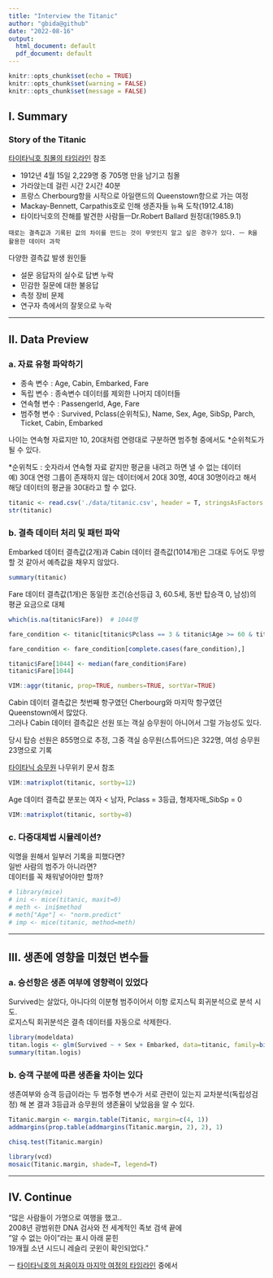 ```yaml
---
title: "Interview the Titanic"
author: "gbida@github"
date: "2022-08-16"
output:
  html_document: default
  pdf_document: default
---
```


```r
knitr::opts_chunk$set(echo = TRUE)
knitr::opts_chunk$set(warning = FALSE)
knitr::opts_chunk$set(message = FALSE)
```


## Ⅰ. Summary

### Story of the Titanic

[타이타닉호 침몰의 타임라인](https://www.greelane.com/ko/인문학/역사와-문화/titanic-timeline-1779210) 참조  

- 1912년 4월 15일 2,229명 중 705명 만을 남기고 침몰
- 가라앉는데 걸린 시간 2시간 40분
- 프랑스 Cherbourg항을 시작으로 아일랜드의 Queenstown항으로 가는 여정
- Mackay-Bennett, Carpathis호로 인해 생존자들 뉴욕 도착(1912.4.18)
- 타이타닉호의 잔해를 발견한 사람들ㅡDr.Robert Ballard 원정대(1985.9.1)


`때로는 결측값과 기록된 값의 차이를 만드는 것이 무엇인지 알고 싶은 경우가 있다. ㅡ R을 활용한 데이터 과학`


다양한 결측값 발생 원인들

- 설문 응답자의 실수로 답변 누락
- 민감한 질문에 대한 불응답
- 측정 장비 문제
- 연구자 측에서의 잘못으로 누락

---

## Ⅱ. Data Preview

### a. 자료 유형 파악하기

- 종속 변수 : Age, Cabin, Embarked, Fare
- 독립 변수 : 종속변수 데이터를 제외한 나머지 데이터들
- 연속형 변수 : PassengerId, Age, Fare
- 범주형 변수 : Survived, Pclass(순위척도), Name, Sex, Age, SibSp, Parch, Ticket, Cabin, Embarked


나이는 연속형 자료지만 10, 20대처럼 연령대로 구분하면 범주형 중에서도 *순위척도가 될 수 있다.


*순위척도 : 숫자라서 연속형 자료 같지만 평균을 내려고 하면 낼 수 없는 데이터  
예) 30대 연령 그룹이 존재하지 않는 데이터에서 20대 30명, 40대 30명이라고 해서 해당 데이터의 평균을 30대라고 할 수 없다. 

```r
titanic <- read.csv('./data/titanic.csv', header = T, stringsAsFactors = T)
str(titanic)
```


### b. 결측 데이터 처리 및 패턴 파악

Embarked 데이터 결측값(2개)과 Cabin 데이터 결측값(1014개)은 그대로 두어도 무방할 것 같아서 예측값을 채우지 않았다.

```r
summary(titanic)
```

Fare 데이터 결측값(1개)은 동일한 조건(승선등급 3, 60.5세, 동반 탑승객 0, 남성)의 평균 요금으로 대체

```r
which(is.na(titanic$Fare))  # 1044행

fare_condition <- titanic[titanic$Pclass == 3 & titanic$Age >= 60 & titanic$Age < 70 & titanic$Sex == "male" & titanic$SibSp == 0 & titanic$Parch == 0,]

fare_condition <- fare_condition[complete.cases(fare_condition),]

titanic$Fare[1044] <- median(fare_condition$Fare)
titanic$Fare[1044]
```

```r
VIM::aggr(titanic, prop=TRUE, numbers=TRUE, sortVar=TRUE)
```

Cabin 데이터 결측값은 첫번째 항구였던 Cherbourg와 마지막 항구였던 Queenstown에서 많았다.    
그러나 Cabin 데이터 결측값은 선원 또는 객실 승무원이 아니어서 그럴 가능성도 있다.  

당시 탑승 선원은 855명으로 추정, 그중 객실 승무원(스튜어드)은 322명, 여성 승무원 23명으로 기록

[타이타닉 승무원](https://namu.wiki/w/RMS%20%ED%83%80%EC%9D%B4%ED%83%80%EB%8B%89) 나무위키 문서 참조  

```r
VIM::matrixplot(titanic, sortby=12)
```

Age 데이터 결측값 분포는 여자 < 남자, Pclass = 3등급, 형제자매_SibSp = 0

```r
VIM::matrixplot(titanic, sortby=8)
```


### c. 다중대체법 시뮬레이션?

익명을 원해서 일부러 기록을 피했다면?  
일반 사람의 범주가 아니라면?  
데이터를 꼭 채워넣어야만 할까?  

```r
# library(mice)
# ini <- mice(titanic, maxit=0)
# meth <- ini$method
# meth["Age"] <- "norm.predict"
# imp <- mice(titanic, method=meth)
```


---

## Ⅲ. 생존에 영향을 미쳤던 변수들

### a. 승선항은 생존 여부에 영향력이 있었다

Survived는 살았다, 아니다의 이분형 범주이어서 이항 로지스틱 회귀분석으로 분석 시도.  
로지스틱 회귀분석은 결측 데이터를 자동으로 삭제한다.  

```r
library(modeldata)
titan.logis <- glm(Survived ~ + Sex + Embarked, data=titanic, family=binomial(link="logit"))
summary(titan.logis)
```

### b. 승객 구분에 따른 생존율 차이는 있다

생존여부와 승객 등급이라는 두 범주형 변수가 서로 관련이 있는지 교차분석(독립성검정) 해 본 결과 3등급과 승무원의 생존율이 낮았음을 알 수 있다.  

```r
Titanic.margin <- margin.table(Titanic, margin=c(4, 1))
addmargins(prop.table(addmargins(Titanic.margin, 2), 2), 1)

chisq.test(Titanic.margin)
```


```r
library(vcd)
mosaic(Titanic.margin, shade=T, legend=T)
```

---

## Ⅳ. Continue

"많은 사람들이 가명으로 여행을 했고..  
2008년 광범위한 DNA 검사와 전 세계적인 족보 검색 끝에  
"알 수 없는 아이"라는 표시 아래 묻힌  
19개월 소년 시드니 레슬리 굿윈이 확인되었다."  
    
ㅡ [타이타닉호의 처음이자 마지막 여정의 타임라인](https://www.greelane.com/ko/인문학/역사와-문화/titanic-timeline-1779210) 중에서
